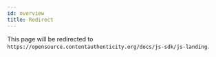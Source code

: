 ```yaml
---
id: overview
title: Redirect
---
```



<Redirect to="../../js-landing/" />

This page will be redirected to `https://opensource.contentauthenticity.org/docs/js-sdk/js-landing`.
